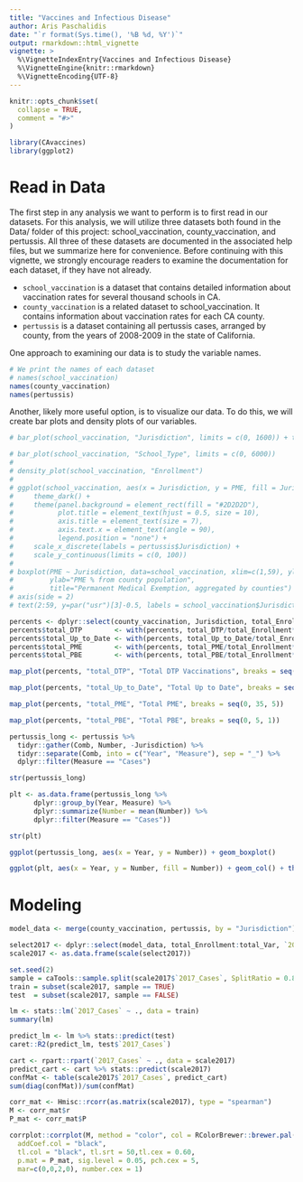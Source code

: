 ```yaml
---
title: "Vaccines and Infectious Disease"
author: Aris Paschalidis
date: "`r format(Sys.time(), '%B %d, %Y')`"
output: rmarkdown::html_vignette
vignette: >
  %\VignetteIndexEntry{Vaccines and Infectious Disease}
  %\VignetteEngine{knitr::rmarkdown}
  %\VignetteEncoding{UTF-8}
---
```


```r
knitr::opts_chunk$set(
  collapse = TRUE,
  comment = "#>"
)
```

```r
library(CAvaccines)
library(ggplot2)
```

# Read in Data
The first step in any analysis we want to perform is to first read in our datasets.
For this analysis, we will utilize three datasets both found in the Data/ folder
of this project: school_vaccination, county_vaccination, and pertussis. All three 
of these datasets are documented in the associated help files, but we summarize here
for convenience. Before continuing with this vignette, we strongly encourage readers
to examine the documentation for each dataset, if they have not already.

* `school_vaccination` is a dataset that contains detailed information 
about vaccination rates for several thousand schools in CA. 
* `county_vaccination` is a related dataset to school_vaccination. It
contains information about vaccination rates for each CA county.
* `pertussis` is a dataset containing all pertussis cases, arranged by 
county, from the years of 2008-2009 in the state of California.

One approach to examining our data is to study the variable names. 

```r
# We print the names of each dataset
# names(school_vaccination)
names(county_vaccination)
names(pertussis)
```

Another, likely more useful option, is to visualize our data. To do this, we 
will create bar plots and density plots of our variables.

```r
# bar_plot(school_vaccination, "Jurisdiction", limits = c(0, 1600)) + theme(legend.position = "none")

# bar_plot(school_vaccination, "School_Type", limits = c(0, 6000))
# 
# density_plot(school_vaccination, "Enrollment")
# 
# ggplot(school_vaccination, aes(x = Jurisdiction, y = PME, fill = Jurisdiction)) + geom_boxplot(color = "gray") +
#     theme_dark() +
#     theme(panel.background = element_rect(fill = "#2D2D2D"),
#           plot.title = element_text(hjust = 0.5, size = 10),
#           axis.title = element_text(size = 7),
#           axis.text.x = element_text(angle = 90),
#           legend.position = "none") +
#     scale_x_discrete(labels = pertussis$Jurisdiction) +
#     scale_y_continuous(limits = c(0, 100))
# 
# boxplot(PME ~ Jurisdiction, data=school_vaccination, xlim=c(1,59), ylim=c(0,100), xaxt='n',
#         ylab="PME % from county population",
#         title="Permanent Medical Exemption, aggregated by counties")
# axis(side = 2)
# text(2:59, y=par("usr")[3]-0.5, labels = school_vaccination$Jurisdiction, srt = 90, cex = 0.6, pos = 2, xpd = TRUE)
```

```r
percents <- dplyr::select(county_vaccination, Jurisdiction, total_Enrollment, total_DTP, total_Up_to_Date, total_PME, total_PBE)
percents$total_DTP        <- with(percents, total_DTP/total_Enrollment*100) 
percents$total_Up_to_Date <- with(percents, total_Up_to_Date/total_Enrollment*100) 
percents$total_PME        <- with(percents, total_PME/total_Enrollment*100) 
percents$total_PBE        <- with(percents, total_PBE/total_Enrollment*100) 

map_plot(percents, "total_DTP", "Total DTP Vaccinations", breaks = seq(50, 70, 5))

map_plot(percents, "total_Up_to_Date", "Total Up to Date", breaks = seq(55, 80, 5))

map_plot(percents, "total_PME", "Total PME", breaks = seq(0, 35, 5))

map_plot(percents, "total_PBE", "Total PBE", breaks = seq(0, 5, 1))
```

```r
pertussis_long <- pertussis %>%
  tidyr::gather(Comb, Number, -Jurisdiction) %>%
  tidyr::separate(Comb, into = c("Year", "Measure"), sep = "_") %>% 
  dplyr::filter(Measure == "Cases")

str(pertussis_long)

plt <- as.data.frame(pertussis_long %>%
      dplyr::group_by(Year, Measure) %>%
      dplyr::summarize(Number = mean(Number)) %>% 
      dplyr::filter(Measure == "Cases"))

str(plt)

ggplot(pertussis_long, aes(x = Year, y = Number)) + geom_boxplot()

ggplot(plt, aes(x = Year, y = Number, fill = Number)) + geom_col() + theme(legend.position = "none")
```

# Modeling

```r
model_data <- merge(county_vaccination, pertussis, by = "Jurisdiction")

select2017 <- dplyr::select(model_data, total_Enrollment:total_Var, `2017_Cases`)
scale2017 <- as.data.frame(scale(select2017))

set.seed(2)
sample = caTools::sample.split(scale2017$`2017_Cases`, SplitRatio = 0.8)
train = subset(scale2017, sample == TRUE)
test  = subset(scale2017, sample == FALSE)

lm <- stats::lm(`2017_Cases` ~ ., data = train)
summary(lm)

predict_lm <- lm %>% stats::predict(test)
caret::R2(predict_lm, test$`2017_Cases`)

cart <- rpart::rpart(`2017_Cases` ~ ., data = scale2017)
predict_cart <- cart %>% stats::predict(scale2017)
confMat <- table(scale2017$`2017_Cases`, predict_cart)
sum(diag(confMat))/sum(confMat)
```

```r
corr_mat <- Hmisc::rcorr(as.matrix(scale2017), type = "spearman")
M <- corr_mat$r
P_mat <- corr_mat$P

corrplot::corrplot(M, method = "color", col = RColorBrewer::brewer.pal(n=8, name="PuBu"),
  addCoef.col = "black",
  tl.col = "black", tl.srt = 50,tl.cex = 0.60,
  p.mat = P_mat, sig.level = 0.05, pch.cex = 5,
  mar=c(0,0,2,0), number.cex = 1)
```



